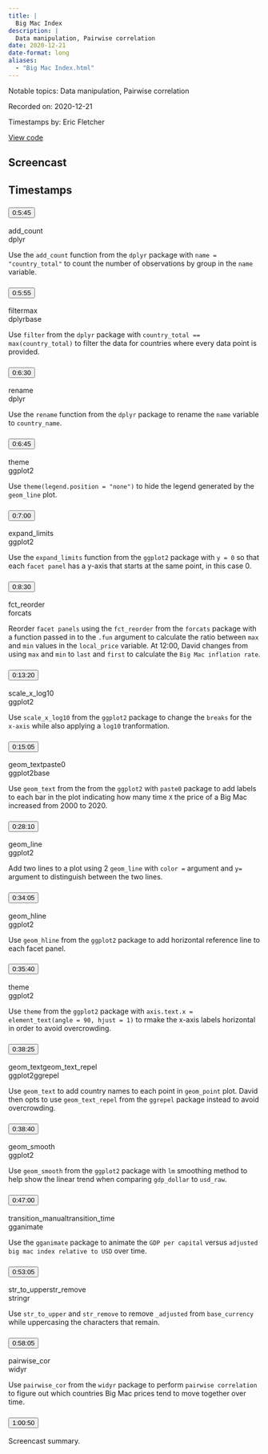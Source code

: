 ```yaml
---
title: |
  Big Mac Index
description: |
  Data manipulation, Pairwise correlation
date: 2020-12-21
date-format: long
aliases:
  - "Big Mac Index.html"
---
```


Notable topics: Data manipulation, Pairwise correlation

Recorded on: 2020-12-21

Timestamps by: Eric Fletcher

[View code](https://github.com/dgrtwo/data-screencasts/blob/master/2020_12_22_big_mac_index.Rmd)

## Screencast

<div id="yt-player" data-video-id="pxJ5wtxL5Kw"></div>

## Timestamps

```{=html}
<div id="topics">
  <div class="topic">
    <h3 id="ts-345">
      <button class="btn btn-link btn-timestamp" onClick="playerSkipToTimestamp(345, this)">0:5:45</button>
    </h3>
    <div class="topic_badges"><div><span class="badge-functions badge bg-info">add_count</span></div><div><span class="badge-packages badge bg-primary">dplyr</span></div></div>
    <div class="topic_description">
      <p>Use the <code>add_count</code> function from the <code>dplyr</code> package with <code>name = &quot;country_total&quot;</code> to count the number of observations by group in the <code>name</code> variable.</p>

    </div>
  </div>
  <div class="topic">
    <h3 id="ts-355">
      <button class="btn btn-link btn-timestamp" onClick="playerSkipToTimestamp(355, this)">0:5:55</button>
    </h3>
    <div class="topic_badges"><div><span class="badge-functions badge bg-info">filter</span><span class="badge-functions badge bg-info">max</span></div><div><span class="badge-packages badge bg-primary">dplyr</span><span class="badge-packages badge bg-primary">base</span></div></div>
    <div class="topic_description">
      <p>Use <code>filter</code> from the <code>dplyr</code> package with <code>country_total == max(country_total)</code> to filter the data for countries where every data point is provided.</p>

    </div>
  </div>
  <div class="topic">
    <h3 id="ts-390">
      <button class="btn btn-link btn-timestamp" onClick="playerSkipToTimestamp(390, this)">0:6:30</button>
    </h3>
    <div class="topic_badges"><div><span class="badge-functions badge bg-info">rename</span></div><div><span class="badge-packages badge bg-primary">dplyr</span></div></div>
    <div class="topic_description">
      <p>Use the <code>rename</code> function from the <code>dplyr</code> package to rename the <code>name</code> variable to <code>country_name</code>.</p>

    </div>
  </div>
  <div class="topic">
    <h3 id="ts-405">
      <button class="btn btn-link btn-timestamp" onClick="playerSkipToTimestamp(405, this)">0:6:45</button>
    </h3>
    <div class="topic_badges"><div><span class="badge-functions badge bg-info">theme</span></div><div><span class="badge-packages badge bg-primary">ggplot2</span></div></div>
    <div class="topic_description">
      <p>Use <code>theme(legend.position = &quot;none&quot;)</code> to hide the legend generated by the <code>geom_line</code> plot.</p>

    </div>
  </div>
  <div class="topic">
    <h3 id="ts-420">
      <button class="btn btn-link btn-timestamp" onClick="playerSkipToTimestamp(420, this)">0:7:00</button>
    </h3>
    <div class="topic_badges"><div><span class="badge-functions badge bg-info">expand_limits</span></div><div><span class="badge-packages badge bg-primary">ggplot2</span></div></div>
    <div class="topic_description">
      <p>Use the <code>expand_limits</code> function from the <code>ggplot2</code> package with <code>y = 0</code> so that each <code>facet panel</code> has a y-axis that starts at the same point, in this case 0.</p>

    </div>
  </div>
  <div class="topic">
    <h3 id="ts-510">
      <button class="btn btn-link btn-timestamp" onClick="playerSkipToTimestamp(510, this)">0:8:30</button>
    </h3>
    <div class="topic_badges"><div><span class="badge-functions badge bg-info">fct_reorder</span></div><div><span class="badge-packages badge bg-primary">forcats</span></div></div>
    <div class="topic_description">
      <p>Reorder <code>facet panels</code> using the <code>fct_reorder</code> from the <code>forcats</code> package with a function passed in to the <code>.fun</code> argument to calculate the ratio between <code>max</code> and <code>min</code> values in the <code>local_price</code> variable.  At 12:00, David changes from using <code>max</code> and <code>min</code> to <code>last</code> and <code>first</code> to calculate the <code>Big Mac inflation rate</code>.</p>

    </div>
  </div>
  <div class="topic">
    <h3 id="ts-800">
      <button class="btn btn-link btn-timestamp" onClick="playerSkipToTimestamp(800, this)">0:13:20</button>
    </h3>
    <div class="topic_badges"><div><span class="badge-functions badge bg-info">scale_x_log10</span></div><div><span class="badge-packages badge bg-primary">ggplot2</span></div></div>
    <div class="topic_description">
      <p>Use <code>scale_x_log10</code> from the <code>ggplot2</code> package to change the <code>breaks</code> for the <code>x-axis</code> while also applying a <code>log10</code> tranformation.</p>

    </div>
  </div>
  <div class="topic">
    <h3 id="ts-905">
      <button class="btn btn-link btn-timestamp" onClick="playerSkipToTimestamp(905, this)">0:15:05</button>
    </h3>
    <div class="topic_badges"><div><span class="badge-functions badge bg-info">geom_text</span><span class="badge-functions badge bg-info">paste0</span></div><div><span class="badge-packages badge bg-primary">ggplot2</span><span class="badge-packages badge bg-primary">base</span></div></div>
    <div class="topic_description">
      <p>Use <code>geom_text</code> from the from the <code>ggplot2</code> with <code>paste0</code> package to add labels to each bar in the plot indicating how many time <code>X</code> the price of a Big Mac increased from 2000 to 2020.</p>

    </div>
  </div>
  <div class="topic">
    <h3 id="ts-1690">
      <button class="btn btn-link btn-timestamp" onClick="playerSkipToTimestamp(1690, this)">0:28:10</button>
    </h3>
    <div class="topic_badges"><div><span class="badge-functions badge bg-info">geom_line</span></div><div><span class="badge-packages badge bg-primary">ggplot2</span></div></div>
    <div class="topic_description">
      <p>Add two lines to a plot using 2 <code>geom_line</code>  with  <code>color =</code> argument and <code>y=</code> argument to distinguish between the two lines.</p>

    </div>
  </div>
  <div class="topic">
    <h3 id="ts-2045">
      <button class="btn btn-link btn-timestamp" onClick="playerSkipToTimestamp(2045, this)">0:34:05</button>
    </h3>
    <div class="topic_badges"><div><span class="badge-functions badge bg-info">geom_hline</span></div><div><span class="badge-packages badge bg-primary">ggplot2</span></div></div>
    <div class="topic_description">
      <p>Use <code>geom_hline</code> from the <code>ggplot2</code> package to add horizontal reference line to each facet panel.</p>

    </div>
  </div>
  <div class="topic">
    <h3 id="ts-2140">
      <button class="btn btn-link btn-timestamp" onClick="playerSkipToTimestamp(2140, this)">0:35:40</button>
    </h3>
    <div class="topic_badges"><div><span class="badge-functions badge bg-info">theme</span></div><div><span class="badge-packages badge bg-primary">ggplot2</span></div></div>
    <div class="topic_description">
      <p>Use <code>theme</code> from the <code>ggplot2</code> package with <code>axis.text.x = element_text(angle = 90, hjust = 1)</code> to rmake the x-axis labels horizontal in order to avoid overcrowding.</p>

    </div>
  </div>
  <div class="topic">
    <h3 id="ts-2305">
      <button class="btn btn-link btn-timestamp" onClick="playerSkipToTimestamp(2305, this)">0:38:25</button>
    </h3>
    <div class="topic_badges"><div><span class="badge-functions badge bg-info">geom_text</span><span class="badge-functions badge bg-info">geom_text_repel</span></div><div><span class="badge-packages badge bg-primary">ggplot2</span><span class="badge-packages badge bg-primary">ggrepel</span></div></div>
    <div class="topic_description">
      <p>Use <code>geom_text</code> to add country names to each point in <code>geom_point</code> plot. David then opts to use <code>geom_text_repel</code> from the <code>ggrepel</code> package instead to avoid overcrowding.</p>

    </div>
  </div>
  <div class="topic">
    <h3 id="ts-2320">
      <button class="btn btn-link btn-timestamp" onClick="playerSkipToTimestamp(2320, this)">0:38:40</button>
    </h3>
    <div class="topic_badges"><div><span class="badge-functions badge bg-info">geom_smooth</span></div><div><span class="badge-packages badge bg-primary">ggplot2</span></div></div>
    <div class="topic_description">
      <p>Use <code>geom_smooth</code> from the <code>ggplot2</code> package with <code>lm</code> smoothing method to help show the linear trend when comparing <code>gdp_dollar</code> to <code>usd_raw</code>.</p>

    </div>
  </div>
  <div class="topic">
    <h3 id="ts-2820">
      <button class="btn btn-link btn-timestamp" onClick="playerSkipToTimestamp(2820, this)">0:47:00</button>
    </h3>
    <div class="topic_badges"><div><span class="badge-functions badge bg-info">transition_manual</span><span class="badge-functions badge bg-info">transition_time</span></div><div><span class="badge-packages badge bg-primary">gganimate</span></div></div>
    <div class="topic_description">
      <p>Use the <code>gganimate</code> package to animate the <code>GDP per capital</code> versus <code>adjusted big mac index relative to USD</code> over time.</p>

    </div>
  </div>
  <div class="topic">
    <h3 id="ts-3185">
      <button class="btn btn-link btn-timestamp" onClick="playerSkipToTimestamp(3185, this)">0:53:05</button>
    </h3>
    <div class="topic_badges"><div><span class="badge-functions badge bg-info">str_to_upper</span><span class="badge-functions badge bg-info">str_remove</span></div><div><span class="badge-packages badge bg-primary">stringr</span></div></div>
    <div class="topic_description">
      <p>Use <code>str_to_upper</code> and <code>str_remove</code> to remove <code>_adjusted</code> from <code>base_currency</code> while uppercasing the characters that remain.</p>

    </div>
  </div>
  <div class="topic">
    <h3 id="ts-3485">
      <button class="btn btn-link btn-timestamp" onClick="playerSkipToTimestamp(3485, this)">0:58:05</button>
    </h3>
    <div class="topic_badges"><div><span class="badge-functions badge bg-info">pairwise_cor</span></div><div><span class="badge-packages badge bg-primary">widyr</span></div></div>
    <div class="topic_description">
      <p>Use <code>pairwise_cor</code> from the <code>widyr</code> package to perform <code>pairwise correlation</code> to figure out which countries Big Mac prices tend to move together over time.</p>

    </div>
  </div>
  <div class="topic">
    <h3 id="ts-3650">
      <button class="btn btn-link btn-timestamp" onClick="playerSkipToTimestamp(3650, this)">1:00:50</button>
    </h3>
    <div class="topic_badges"><div></div><div></div></div>
    <div class="topic_description">
      <p>Screencast summary.</p>

    </div>
  </div>
</div>
```
     
<script>
// 2. This code loads the IFrame Player API code asynchronously.
var tag = document.createElement("script");

tag.src = "https://www.youtube.com/iframe_api";
var firstScriptTag = document.getElementsByTagName("script")[0];
firstScriptTag.parentNode.insertBefore(tag, firstScriptTag);

// 3. This function creates an <iframe> (and YouTube player)
//    after the API code downloads.
var videoId = document.getElementById("yt-player").dataset.videoId;
var player;
function onYouTubeIframeAPIReady() {
  player = new YT.Player("yt-player", {
    height: "486",
    width: "864",
    videoId: videoId,
    playerVars: {
      "playsinline": 1
    },
    events: {
      onStateChange: function(event) {
        if (event.data == YT.PlayerState.PLAYING) {
          followTimestamps()
        }
      }
    }
  });
}

function playerSkipToTimestamp(seconds, tsElement) {
  player.seekTo(seconds, true)
  tsElement.scrollIntoView()
  document.getElementById("screencast").scrollIntoView()
}

const timestamps = Array.from(document.querySelectorAll('.topic h3[id^="ts-"]'))
  .map(el => el.id.replace('ts-', ''))

function followTimestamps() {
  if (player.getPlayerState() !== 1) {
    return
  }
  const currentTime = `${Math.floor(player.getCurrentTime())}`
  if (timestamps.includes(currentTime)) {
    const el = document.getElementById(`ts-${currentTime}`)
    if (el) {
      el.scrollIntoView()
      document.getElementById("screencast").scrollIntoView()
    }
  }
  setTimeout(followTimestamps, 1000)
}
</script>
